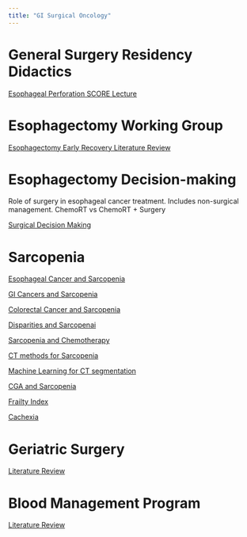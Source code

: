```yaml
---
title: "GI Surgical Oncology"
---
```


# General Surgery Residency Didactics

[Esophageal Perforation SCORE Lecture](esoph_perf.html)

# Esophagectomy Working Group

[Esophagectomy Early Recovery Literature Review](eso_eras.html)

# Esophagectomy Decision-making

Role of surgery in esophageal cancer treatment. Includes non-surgical management. ChemoRT vs ChemoRT + Surgery

[Surgical Decision Making](es_cancertx.html)

# Sarcopenia

[Esophageal Cancer and Sarcopenia](eso_sarcopenia_lit.html)

[GI Cancers and Sarcopenia](gi_sarcopenia_lit.html)

[Colorectal Cancer and Sarcopenia](crc_sarcopenia_lit.html)

[Disparities and Sarcopenai](disparities_sarcopenia.html)

[Sarcopenia and Chemotherapy](chemo_sarcopenia_lit.html)

[CT methods for Sarcopenia](sarcopenia_lit.html)

[Machine Learning for CT segmentation](sarcopenia_ai.html)

[CGA and Sarcopenia](cga_sarcopenia_lit.html)

[Frailty Index](frailtyindex_lit.html)

[Cachexia](cachexia_lit.html)

# Geriatric Surgery

[Literature Review](geriatric_surgery_lit.html)

# Blood Management Program

[Literature Review](blood_management_talk.html)
